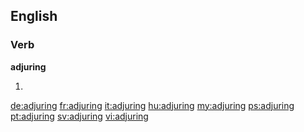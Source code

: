 ==English==

===Verb===
'''adjuring'''
# {{present participle of|adjure}}

[[de:adjuring]]
[[fr:adjuring]]
[[it:adjuring]]
[[hu:adjuring]]
[[my:adjuring]]
[[ps:adjuring]]
[[pt:adjuring]]
[[sv:adjuring]]
[[vi:adjuring]]